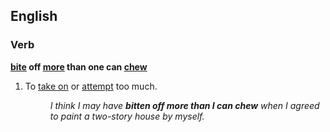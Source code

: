 ==English==
===Verb===
'''[[bite]] off [[more]] than one can [[chew]]'''
#{{idiom}} To [[take on]] or [[attempt]] too much. 
#:''I think I may have '''bitten off more than I can chew''' when I agreed to paint a two-story house by myself.''